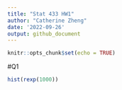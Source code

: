```yaml
---
title: "Stat 433 HW1"
author: "Catherine Zheng"
date: '2022-09-26'
output: github_document
---
```


```r
knitr::opts_chunk$set(echo = TRUE)
```

#Q1
```r
hist(rexp(1000))
```

